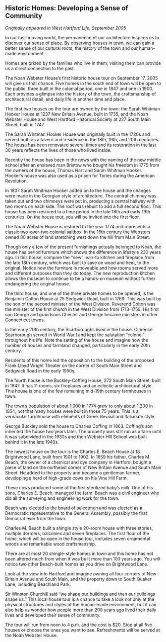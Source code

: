 ## Historic Homes: Developing a Sense of Community {-}

*Originally appeared in West Hartford Life, September 2005*

In our fast-moving world, the permanence of our architecture inspires us to discover our sense of place. By observing houses in town, we can gain a better sense of our cultural roots, the history of the town and our human-made environment.

Homes are prized by the families who live in them; visiting them can provide us a direct connection to the past.

The Noah Webster House’s first historic house tour on September 17, 2005 will give us that chance. Five homes in the south end of town will be open to the public, three built in the colonial period, one in 1847 and one in 1900. Each provides a glimpse into the history of the town, the craftsmanship of architectural detail, and daily life in another time and place.

The first two houses on the tour are owned by the town: the Sarah Whitman Hooker House at 1237 New Britain Avenue, built in 1735, and the Noah Webster House and West Hartford Historical Society at 227 South Main Street, built in 1747.

The Sarah Whitman Hooker House was originally built in the 1720s and served both as a tavern and residence in the 18th, 19th, and 20th centuries. The house has been renovated several times and its restoration in the last 30 years reflects the lives of those who lived inside.

Recently the house has been in the news with the naming of the new middle school after an enslaved man Bristow who bought his freedom in 1775 from the owners of the house, Thomas Hart and Sarah Whitman Hooker. Hooker’s house was also used as a prison for Tories during the American Revolution.

In 1807 Sarah Whitman Hooker added on to the house and the changes were made in the Georgian style of architecture. The central chimney was taken out and two chimneys were put in, producing a central hallway with two rooms on each side. The roof was rebuilt to add a full second floor. This house has been restored to a time period in the late 18th and early 19th centuries. On the house tour, you will be invited into the first floor.

The Noah Webster House is restored to the year 1774 and represents a classic two-over-two colonial saltbox. In the 18th century the Websters owned 80 acres of land stretching west down the hill from Main Street.

Though only a few of the present furnishings actually belonged to Noah, the house has period furniture which shows the difference in lifestyle 230 years ago. In this house, compare the “new” lean-to kitchen and fireplace from the late 18th century, which was built to save on wood and heat, to the original. Notice how the furniture is moveable and how rooms served more and different purposes than they do today. The new reproduction kitchen allows the museum to continue to be a hands-on museum without further endangering the original house.

The third house, and one of the three private homes to be opened, is the Benjamin Colton House at 25 Sedgwick Road, built in 1769. This was built by the son of the second minister of the West Division. Reverend Colton was the minister of the first church in the West Division from 1713-1759. His first son George and grandsons Chester and George became ministers in other Connecticut towns.

In the early 20th century, the Scarboroughs lived in the house. Clarence Scarborough served in World War I and kept the salutation “colonel” throughout his life. Note the setting of the house and imagine how the number of houses and farmland changed, particularly in the early 20th century.

Residents of this home led the opposition to the building of the proposed Frank Lloyd Wright Theater on the corner of South Main Street and Sedgwick Road in the early 1950s.

The fourth house is the Buckley-Coffing House, 272 South Main Street, built in 1847. It has 11 rooms, six fireplaces and an eclectic architectural style. This house is one of the few remaining mid-19th century farmhouses in town.

The town’s population of about 1,000 in 1774 grew to only about 1,200 in 1854; not that many houses were built in those 75 years. This is a vernacular farmhouse with elements of Greek Revival and Italianate style.

George Buckley sold the house to Charles Coffing in 1863. Coffing’s son inherited the house two years later. The property was still run as a farm until it was subdivided in the 1930s and then Webster HIll School was built behind it in the late 1940s.

The newest house on the tour is the Charles E. Beach House at 18 Brightwood Lane, built from 1901 to 1902. In 1859 his father, Charles M. Beach, the owner of a chemical and dye company in Hartford, bought a piece of land on the northeast corner of New Britain Avenue and South Main Street. He added to the property and became a gentleman farmer, developing a herd of high-grade cows on his Vine Hill Farm.

These cows produced some of the first sterilized baby’s milk. One of his sons, Charles E. Beach, managed the farm. Beach was a civil engineer who did all the surveying and engineering work for the town.

Beach was elected to the board of selectmen and was elected as a Democratic representative to the General Assembly, possibly the first Democrat ever from the town.

Charles M. Beach built a shingle style 20-room house with three stories, multiple dormers, balconies and seven fireplaces. The first floor of the home, which will be open in the house tour, includes seven ornamental woods and remarkable wood craftsmanship.

There are at most 20 shingle-style homes in town and this home has not been altered much from when it was built more than 100 years ago. You will notice two other Beach-built homes as you drive on Brightwood Lane.

Look at the view into Hartford and imagine owning all four corners of New Britain Avenue and South Main, and the property down to South Quaker Lane, including Beachland Park.

Sir Winston Churchill said “we shape our buildings and then our buildings shape us.” This local house tour is a chance to take a look not only at the physical structures and styles of the human-made environment, but it can also help us wonder how people more than 200 years ago lived their daily lives and developed their sense of community.

The tour will run from noon to 4 p.m. and the cost is $20. Stop at all five houses or choose the ones you want to see. Refreshments will be served at the Noah Webster House.
